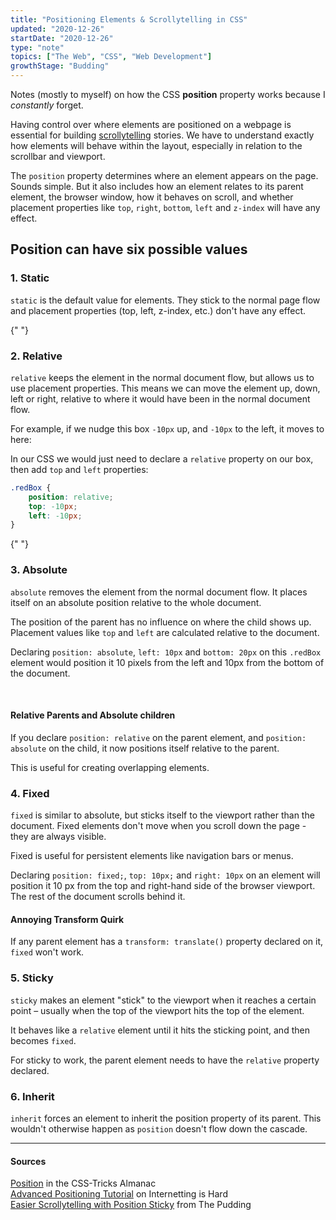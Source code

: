 ```yaml
---
title: "Positioning Elements & Scrollytelling in CSS"
updated: "2020-12-26"
startDate: "2020-12-26"
type: "note"
topics: ["The Web", "CSS", "Web Development"]
growthStage: "Budding"
---
```


<Subtext>
    
Notes (mostly to myself) on how the CSS <b>position</b> property works because I <i>constantly</i> forget.

</Subtext>

Having control over where elements are positioned on a webpage is essential for building [scrollytelling](https://medium.com/nightingale/from-storytelling-to-scrollytelling-a-short-introduction-and-beyond-fbda32066964) stories. We have to understand exactly how elements will behave within the layout, especially in relation to the scrollbar and viewport.

The `position` property determines where an element appears on the page. Sounds simple. But it also includes how an element relates to its parent element, the browser window, how it behaves on scroll, and whether placement properties like `top`, `right`, `bottom`, `left` and `z-index` will have any effect.

## **Position** can have six possible values

### 1. Static

`static` is the default value for elements. They stick to the normal page flow and placement properties (top, left, z-index, etc.) don't have any effect.

 <Center>

<StaticCSSPosition />

 </Center>

{" "}

<Spacer />

### 2. Relative

`relative` keeps the element in the normal document flow, but allows us to use placement properties. This means we can move the element up, down, left or right, relative to where it would have been in the normal document flow.

For example, if we nudge this box `-10px` up, and `-10px` to the left, it moves to here:

 <Center>

<RelativeCSSPosition />

 </Center>

In our CSS we would just need to declare a `relative` property on our box, then add `top` and `left` properties:

```css
.redBox {
    position: relative;
    top: -10px;
    left: -10px;
}
```

{" "}

<Spacer />

### 3. Absolute

`absolute` removes the element from the normal document flow. It places itself on an absolute position relative to the whole document.

The position of the parent has no influence on where the child shows up. Placement values like `top` and `left` are calculated relative to the document.

Declaring `position: absolute`, `left: 10px` and `bottom: 20px` on this `.redBox` element would position it 10 pixels from the left and 10px from the bottom of the document.

<Center>

<AbsoluteCSSPosition />

</Center>

<br />

#### **Relative Parents and Absolute children**

If you declare `position: relative` on the parent element, and `position: absolute` on the child, it now positions itself relative to the parent.

This is useful for creating overlapping elements.

<Spacer />

### 4. Fixed

`fixed` is similar to absolute, but sticks itself to the viewport rather than the document. Fixed elements don't move when you scroll down the page - they are always visible.

Fixed is useful for persistent elements like navigation bars or menus.

Declaring `position: fixed;`, `top: 10px;` and `right: 10px` on an element will position it 10 px from the top and right-hand side of the browser viewport. The rest of the document scrolls behind it.

<Center>

<FixedCSSPosition />

</Center>

#### **Annoying Transform Quirk**

If any parent element has a `transform: translate()` property declared on it, `fixed` won't work.

<Spacer />

### 5. Sticky

`sticky` makes an element "stick" to the viewport when it reaches a certain point – usually when the top of the viewport hits the top of the element.

It behaves like a `relative` element until it hits the sticking point, and then becomes `fixed`.

For sticky to work, the parent element needs to have the `relative` property declared.

<Spacer />

### 6. Inherit

`inherit` forces an element to inherit the position property of its parent. This wouldn't otherwise happen as `position` doesn't flow down the cascade.

---

#### Sources

[Position](https://css-tricks.com/almanac/properties/p/position/) in the CSS-Tricks Almanac  
[Advanced Positioning Tutorial](https://www.internetingishard.com/html-and-css/advanced-positioning/) on Internetting is Hard  
[Easier Scrollytelling with Position Sticky](https://pudding.cool/process/scrollytelling-sticky/) from The Pudding
